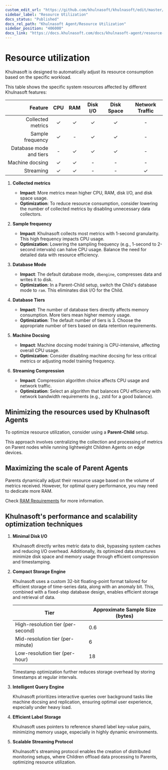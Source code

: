 ```yaml
---
custom_edit_url: "https://github.com/khulnasoft/khulnasoft/edit/master/docs/khulnasoft-agent/sizing-khulnasoft-agents/README.md"
sidebar_label: "Resource Utilization"
docs_status: "Published"
docs_rel_path: "Khulnasoft Agent/Resource Utilization"
sidebar_position: "406000"
docs_link: "https://docs.khulnasoft.com/docs/khulnasoft-agent/resource-utilization/resource-utilization"
---
```


# Resource utilization

Khulnasoft is designed to automatically adjust its resource consumption based on the specific workload.

This table shows the specific system resources affected by different Khulnasoft features:

|                 Feature | CPU | RAM | Disk I/O | Disk Space | Network Traffic |
|------------------------:|:---:|:---:|:--------:|:----------:|:---------------:|
|       Collected metrics |  ✓  |  ✓  |    ✓     |     ✓      |        -        |
|        Sample frequency |  ✓  |  -  |    ✓     |     ✓      |        -        |
| Database mode and tiers |  -  |  ✓  |    ✓     |     ✓      |        -        |
|        Machine docsing |  ✓  |  ✓  |    -     |     -      |        -        |
|               Streaming |  ✓  |  ✓  |    -     |     -      |        ✓        |

1. **Collected metrics**

    - **Impact**: More metrics mean higher CPU, RAM, disk I/O, and disk space usage.
    - **Optimization**: To reduce resource consumption, consider lowering the number of collected metrics by disabling unnecessary data collectors.

2. **Sample frequency**

    - **Impact**: Khulnasoft collects most metrics with 1-second granularity. This high frequency impacts CPU usage.
    - **Optimization**: Lowering the sampling frequency (e.g., 1-second to 2-second intervals) can halve CPU usage. Balance the need for detailed data with resource efficiency.

3. **Database Mode**

    - **Impact**: The default database mode, `dbengine`, compresses data and writes it to disk.
    - **Optimization**: In a Parent-Child setup, switch the Child's database mode to `ram`. This eliminates disk I/O for the Child.

4. **Database Tiers**

    - **Impact**: The number of database tiers directly affects memory consumption. More tiers mean higher memory usage.
    - **Optimization**: The default number of tiers is 3. Choose the appropriate number of tiers based on data retention requirements.

5. **Machine Docsing**

    - **Impact**: Machine docsing model training is CPU-intensive, affecting overall CPU usage.
    - **Optimization**: Consider disabling machine docsing for less critical metrics or adjusting model training frequency.

6. **Streaming Compression**

    - **Impact**: Compression algorithm choice affects CPU usage and network traffic.
    - **Optimization**: Select an algorithm that balances CPU efficiency with network bandwidth requirements (e.g., zstd for a good balance).

## Minimizing the resources used by Khulnasoft Agents

To optimize resource utilization, consider using a **Parent-Child** setup.

This approach involves centralizing the collection and processing of metrics on Parent nodes while running lightweight Children Agents on edge devices.

## Maximizing the scale of Parent Agents

Parents dynamically adjust their resource usage based on the volume of metrics received. However, for optimal query performance, you may need to dedicate more RAM.

Check [RAM Requirements](/docs/khulnasoft-agent/resource-utilization/ram) for more information.

## Khulnasoft's performance and scalability optimization techniques

1. **Minimal Disk I/O**

   Khulnasoft directly writes metric data to disk, bypassing system caches and reducing I/O overhead. Additionally, its optimized data structures minimize disk space and memory usage through efficient compression and timestamping.

2. **Compact Storage Engine**

   Khulnasoft uses a custom 32-bit floating-point format tailored for efficient storage of time-series data, along with an anomaly bit. This, combined with a fixed-step database design, enables efficient storage and retrieval of data.

   | Tier                              | Approximate Sample Size (bytes) |
      |-----------------------------------|---------------------------------|
   | High-resolution tier (per-second) | 0.6                             |
   | Mid-resolution tier (per-minute)  | 6                               |
   | Low-resolution tier (per-hour)    | 18                              |

   Timestamp optimization further reduces storage overhead by storing timestamps at regular intervals.

3. **Intelligent Query Engine**

   Khulnasoft prioritizes interactive queries over background tasks like machine docsing and replication, ensuring optimal user experience, especially under heavy load.

4. **Efficient Label Storage**

   Khulnasoft uses pointers to reference shared label key-value pairs, minimizing memory usage, especially in highly dynamic environments.

5. **Scalable Streaming Protocol**

   Khulnasoft's streaming protocol enables the creation of distributed monitoring setups, where Children offload data processing to Parents, optimizing resource utilization.
